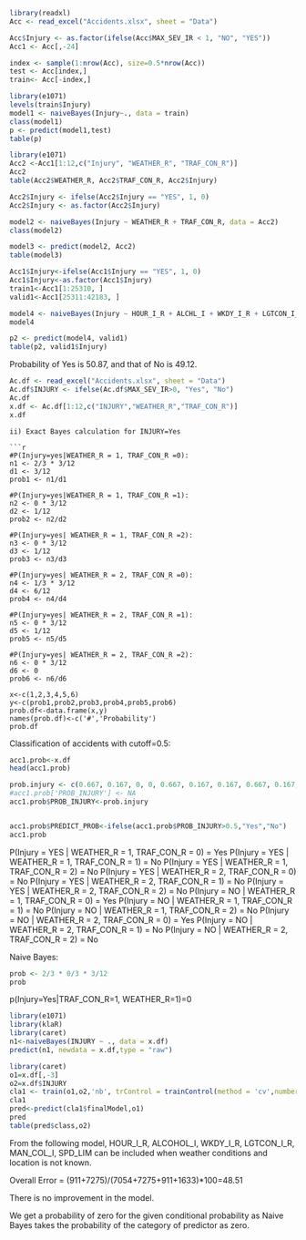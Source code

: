 ```r
library(readxl)
Acc <- read_excel("Accidents.xlsx", sheet = "Data")

Acc$Injury <- as.factor(ifelse(Acc$MAX_SEV_IR < 1, "NO", "YES"))
Acc1 <- Acc[,-24]

index <- sample(1:nrow(Acc), size=0.5*nrow(Acc))
test <- Acc[index,]
train<- Acc[-index,]

library(e1071)
levels(train$Injury)
model1 <- naiveBayes(Injury~., data = train)
class(model1) 
p <- predict(model1,test)
table(p)

library(e1071)
Acc2 <-Acc1[1:12,c("Injury", "WEATHER_R", "TRAF_CON_R")]
Acc2
table(Acc2$WEATHER_R, Acc2$TRAF_CON_R, Acc2$Injury)

Acc2$Injury <- ifelse(Acc2$Injury == "YES", 1, 0)
Acc2$Injury <- as.factor(Acc2$Injury)

model2 <- naiveBayes(Injury ~ WEATHER_R + TRAF_CON_R, data = Acc2)
class(model2)

model3 <- predict(model2, Acc2)
table(model3)

Acc1$Injury<-ifelse(Acc1$Injury == "YES", 1, 0)
Acc1$Injury<-as.factor(Acc1$Injury)
train1<-Acc1[1:25310, ]
valid1<-Acc1[25311:42183, ]

model4 <- naiveBayes(Injury ~ HOUR_I_R + ALCHL_I + WKDY_I_R + LGTCON_I_R + MANCOL_I_R + SPD_LIM + VEH_INVL, data=train1)
model4

p2 <- predict(model4, valid1)
table(p2, valid1$Injury)
```
Probability of Yes is 50.87, and that of No is 49.12.


```r
Ac.df <- read_excel("Accidents.xlsx", sheet = "Data")
Ac.df$INJURY <- ifelse(Ac.df$MAX_SEV_IR>0, "Yes", "No")
Ac.df
x.df <- Ac.df[1:12,c("INJURY","WEATHER_R","TRAF_CON_R")]
x.df
```

```
ii) Exact Bayes calculation for INJURY=Yes

```r
#P(Injury=yes|WEATHER_R = 1, TRAF_CON_R =0):
n1 <- 2/3 * 3/12
d1 <- 3/12
prob1 <- n1/d1

#P(Injury=yes|WEATHER_R = 1, TRAF_CON_R =1):
n2 <- 0 * 3/12
d2 <- 1/12
prob2 <- n2/d2

#P(Injury=yes| WEATHER_R = 1, TRAF_CON_R =2):
n3 <- 0 * 3/12
d3 <- 1/12
prob3 <- n3/d3

#P(Injury=yes| WEATHER_R = 2, TRAF_CON_R =0):
n4 <- 1/3 * 3/12
d4 <- 6/12
prob4 <- n4/d4

#P(Injury=yes| WEATHER_R = 2, TRAF_CON_R =1):
n5 <- 0 * 3/12
d5 <- 1/12
prob5 <- n5/d5

#P(Injury=yes| WEATHER_R = 2, TRAF_CON_R =2):
n6 <- 0 * 3/12
d6 <- 0
prob6 <- n6/d6

x<-c(1,2,3,4,5,6)
y<-c(prob1,prob2,prob3,prob4,prob5,prob6)
prob.df<-data.frame(x,y)
names(prob.df)<-c('#','Probability')
prob.df
```


Classification of accidents with cutoff=0.5:
```r
acc1.prob<-x.df
head(acc1.prob)

prob.injury <- c(0.667, 0.167, 0, 0, 0.667, 0.167, 0.167, 0.667, 0.167, 0.167, 0.167, 0)
#acc1.prob['PROB_INJURY'] <- NA
acc1.prob$PROB_INJURY<-prob.injury


acc1.prob$PREDICT_PROB<-ifelse(acc1.prob$PROB_INJURY>0.5,"Yes","No")
acc1.prob
```
P(Injury = YES | WEATHER_R = 1, TRAF_CON_R = 0) = Yes
P(Injury = YES | WEATHER_R = 1, TRAF_CON_R = 1) = No
P(Injury = YES | WEATHER_R = 1, TRAF_CON_R = 2) = No
P(Injury = YES | WEATHER_R = 2, TRAF_CON_R = 0) = No
P(Injury = YES | WEATHER_R = 2, TRAF_CON_R = 1) = No
P(Injury = YES | WEATHER_R = 2, TRAF_CON_R = 2) = No
P(Injury = NO | WEATHER_R = 1, TRAF_CON_R = 0) = Yes
P(Injury = NO | WEATHER_R = 1, TRAF_CON_R = 1) = No
P(Injury = NO | WEATHER_R = 1, TRAF_CON_R = 2) = No
P(Injury = NO | WEATHER_R = 2, TRAF_CON_R = 0) = Yes
P(Injury = NO | WEATHER_R = 2, TRAF_CON_R = 1) = No
P(Injury = NO | WEATHER_R = 2, TRAF_CON_R = 2) = No

Naive Bayes:

```r
prob <- 2/3 * 0/3 * 3/12
prob
```
p(Injury=Yes|TRAF_CON_R=1, WEATHER_R=1)=0


```r
library(e1071)
library(klaR)
library(caret)
n1<-naiveBayes(INJURY ~ ., data = x.df)
predict(n1, newdata = x.df,type = "raw")

library(caret)
o1=x.df[,-3]
o2=x.df$INJURY
cla1 <- train(o1,o2,'nb', trControl = trainControl(method = 'cv',number=10))
cla1
pred<-predict(cla1$finalModel,o1)
pred
table(pred$class,o2)

```

From the following model, HOUR_I_R, ALCOHOL_I, WKDY_I_R, LGTCON_I_R,
MAN_COL_I, SPD_LIM can be included when weather conditions and location is not known.

Overall Error = (911+7275)/(7054+7275+911+1633)*100=48.51

There is no improvement in the model.

We get a probability of zero for the given conditional probability as Naive Bayes takes the probability of the category of predictor as zero.
